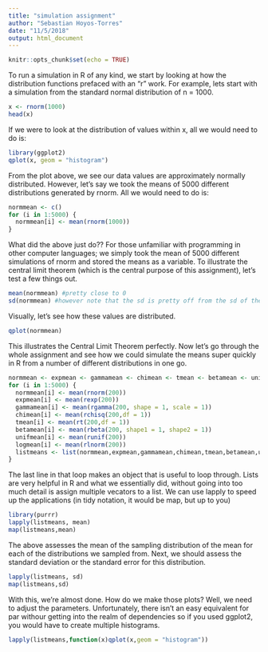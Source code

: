 ```yaml
---
title: "simulation assignment"
author: "Sebastian Hoyos-Torres"
date: "11/5/2018"
output: html_document
---
```


```r
knitr::opts_chunk$set(echo = TRUE)
```
To run a simulation in R of any kind, we start by looking at how the distribution functions prefaced with an "r" work. For example, lets start with a simulation from the standard normal distribution of n = 1000.
```r
x <- rnorm(1000)
head(x)
```
If we were to look at the distribution of values within x, all we would need to do is:
```r
library(ggplot2)
qplot(x, geom = "histogram")
```

From the plot above, we see our data values are approximately normally distributed. However, let's say we took the means of 5000 different distributions generated by rnorm. All we would need to do is:
```r
normmean <- c()
for (i in 1:5000) {
  normmean[i] <- mean(rnorm(1000))
}
```
What did the above just do?? For those unfamiliar with programming in other computer languages; we simply took the mean of 5000 different simulations of rnorm and stored the means as a variable. To illustrate the central limit theorem (which is the central purpose of this assignment), let's test a few things out.
```r
mean(normmean) #pretty close to 0
sd(normmean) #however note that the sd is pretty off from the sd of the original distribution
```
Visually, let's see how these values are distributed.
```r
qplot(normmean)
```

This illustrates the Central Limit Theorem perfectly. Now let's go through  the whole assignment and see how we could simulate the means super quickly in R from a number of different distributions in one go.
```r
normmean <- expmean <- gammamean <- chimean <- tmean <- betamean <- unifmean <- weibullmean <- logmean <- c()
for (i in 1:5000) {
  normmean[i] <- mean(rnorm(200))
  expmean[i] <- mean(rexp(200))
  gammamean[i] <- mean(rgamma(200, shape = 1, scale = 1))
  chimean[i] <- mean(rchisq(200,df = 1))
  tmean[i] <- mean(rt(200,df = 1))
  betamean[i] <- mean(rbeta(200, shape1 = 1, shape2 = 1))
  unifmean[i] <- mean(runif(200))
  logmean[i] <- mean(rlnorm(200))
  listmeans <- list(normmean,expmean,gammamean,chimean,tmean,betamean,unifmean,logmean)
}
```
The last line in that loop makes an object that is useful to loop through. Lists are very helpful in R and what we essentially did, without going into too much detail is assign multiple vecators to a list. We can use lapply to speed up the applications (in tidy notation, it would be map, but up to you)
```r
library(purrr)
lapply(listmeans, mean)
map(listmeans,mean)
```
The above assesses the mean of the sampling distribution of the mean for each of the distributions we sampled from. Next, we should assess the standard deviation or the standard error for this distribution.
```r
lapply(listmeans, sd)
map(listmeans,sd)
```
With this, we're almost done. How do we make those plots? Well, we need to adjust the parameters. Unfortunately, there isn't an easy equivalent for par withour getting into the realm of dependencies so if you used ggplot2, you would have to create multiple histograms.
```r
lapply(listmeans,function(x)qplot(x,geom = "histogram"))
```

